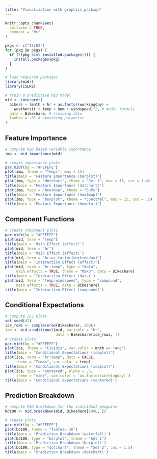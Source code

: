 ```yaml
---
title: "Visualization with graphics package"
---
```


```r
knitr::opts_chunk$set(
  collapse = TRUE,
  comment = "#>"
)

pkgs <- c("ISLR2")
for (pkg in pkgs) {
  if (!(pkg %in% installed.packages())) {
    install.packages(pkg)
  }
}
```

```r
# load required packages
library(midr)
library(ISLR2)

# train a predictive MID model
mid <- interpret(
  bikers ~ (mnth + hr + as.factor(workingday) +
    weathersit + temp + hum + windspeed)^2, # model formula
  data = Bikeshare, # training data
  lambda = .01 # smoothing parameter
)
```

## Feature Importance

```r
# compute MID based variable importance
imp <- mid.importance(mid)

# create importance plots
par.midr(bg = "#FEFEFE")
plot(imp, theme = "Temps", max = 15)
title(main = 'Feature Importance (barplot)')
plot(imp, type = "dotchart", theme = "Set 1", max = 15, cex = 1.4)
title(main = 'Feature Importance (dotchart)')
plot(imp, type = "heatmap", theme = "BuPu")
title(main = 'Feature Importance (heatmap)')
plot(imp, type = "boxplot", theme = "Spectral", max = 15, cex = .5)
title(main = 'Feature Importance (boxplot)')
```

## Component Functions

```r
# create component plots
par.midr(bg = "#FEFEFE")
plot(mid, term = "temp")
title(main = 'Main Effect (effect)')
plot(mid, term = "hr")
title(main = 'Main Effect (effect)')
plot(mid, term = "hr:as.factor(workingday)")
title(main = 'Interaction Effect (effect)')
plot(mid, term = "hr:temp", type = "data",
     main.effects = TRUE, theme = "Mako", data = Bikeshare)
title(main = 'Interaction Effect (data)')
plot(mid, term = "temp:windspeed", type = "compound",
     main.effects = TRUE, data = Bikeshare)
title(main = 'Interaction Effect (compound)')
```

## Conditional Expectations

```r
# compute ICE plots
set.seed(42)
ice_rows <- sample(nrow(Bikeshare), 200L)
ice <- mid.conditional(mid, variable = "hr",
                       data = Bikeshare[ice_rows, ])
# create plots
par.midr(bg = "#FEFEFE")
plot(ice, theme = "Cividis", var.color = mnth == "Aug")
title(main = 'Conditional Expectations (iceplot)')
plot(ice, term = "hr:temp", dots = FALSE,
     theme = "Temps", var.color = temp)
title(main = 'Conditional Expectations (iceplot)')
plot(ice, type = "centered", alpha = .3,
     theme = "midr", var.color = `as.factor(workingday)`)
title(main = 'Conditional Expectations (centered)')
```

## Prediction Breakdown

```r
# compute MID breakdown for the individual penguins
bd100 <- mid.breakdown(mid, Bikeshare[100L, ])

# create plots
par.midr(bg = "#FEFEFE")
plot(bd100, theme = "Tableau 10")
title(main = 'Prediction Breakdown (waterfall)')
plot(bd100, type = "barplot", theme = "Set 1")
title(main = 'Prediction Breakdown (barplot)')
plot(bd100, type = "dotchart", theme = "Set 2", cex = 1.5)
title(main = 'Prediction Breakdown (dotchart)')
```
